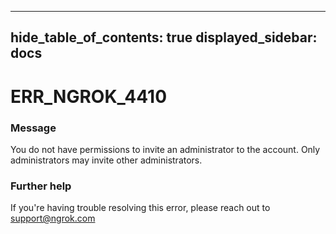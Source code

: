 

---
hide_table_of_contents: true
displayed_sidebar: docs
---


# ERR_NGROK_4410

### Message
You do not have permissions to invite an administrator to the account. Only administrators may invite other administrators.

<ErrorDetails error="err_ngrok_4410" />



### Further help
If you're having trouble resolving this error, please reach out to [support@ngrok.com](mailto:support@ngrok.com?subject=Help%20with%20ERR_NGROK_4410)

